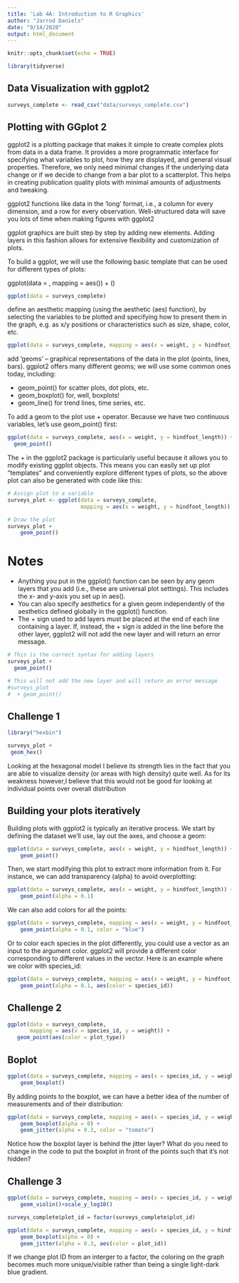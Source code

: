 ```yaml
---
title: 'Lab 4A: Introduction to R Graphics'
author: "Jarrod Daniels"
date: "9/14/2020"
output: html_document
---
```


```r
knitr::opts_chunk$set(echo = TRUE)
```


```r
library(tidyverse)
```

## Data Visualization with ggplot2


```r
surveys_complete <- read_csv("data/surveys_complete.csv")
```
## Plotting with GGplot 2
ggplot2 is a plotting package that makes it simple to create complex plots from data in a data frame. It provides a more programmatic interface for specifying what variables to plot, how they are displayed, and general visual properties. Therefore, we only need minimal changes if the underlying data change or if we decide to change from a bar plot to a scatterplot. This helps in creating publication quality plots with minimal amounts of adjustments and tweaking.

ggplot2 functions like data in the ‘long’ format, i.e., a column for every dimension, and a row for every observation. Well-structured data will save you lots of time when making figures with ggplot2

ggplot graphics are built step by step by adding new elements. Adding layers in this fashion allows for extensive flexibility and customization of plots.

To build a ggplot, we will use the following basic template that can be used for different types of plots:

ggplot(data = <DATA>, mapping = aes(<MAPPINGS>)) +  <GEOM_FUNCTION>()

```r
ggplot(data = surveys_complete)
```

define an aesthetic mapping (using the aesthetic (aes) function), by selecting the variables to be plotted and specifying how to present them in the graph, e.g. as x/y positions or characteristics such as size, shape, color, etc.

```r
ggplot(data = surveys_complete, mapping = aes(x = weight, y = hindfoot_length))
```

add ‘geoms’ – graphical representations of the data in the plot (points, lines, bars). ggplot2 offers many different geoms; we will use some common ones today, including:

- geom_point() for scatter plots, dot plots, etc.
- geom_boxplot() for, well, boxplots!
- geom_line() for trend lines, time series, etc.

To add a geom to the plot use + operator. Because we have two continuous variables, let’s use geom_point() first:

```r

ggplot(data = surveys_complete, aes(x = weight, y = hindfoot_length)) +
  geom_point()

```

The + in the ggplot2 package is particularly useful because it allows you to modify existing ggplot objects. This means you can easily set up plot “templates” and conveniently explore different types of plots, so the above plot can also be generated with code like this:

```r
# Assign plot to a variable
surveys_plot <- ggplot(data = surveys_complete, 
                       mapping = aes(x = weight, y = hindfoot_length))

# Draw the plot
surveys_plot + 
    geom_point()

```

# Notes
 - Anything you put in the ggplot() function can be seen by any geom layers that you add (i.e., these are universal plot settings). This includes the x- and y-axis you set up in aes().
 - You can also specify aesthetics for a given geom independently of the aesthetics defined globally in the ggplot() function.
 - The + sign used to add layers must be placed at the end of each line containing a layer. If, instead, the + sign is added in the line before the other layer, ggplot2 will not add the new layer and will return an error message.
 
```r
# This is the correct syntax for adding layers
surveys_plot +
  geom_point()

# This will not add the new layer and will return an error message
#surveys_plot
#  + geom_point()

```
 
## Challenge 1 

```r
library("hexbin")

surveys_plot +
 geom_hex()
```
Looking at the hexagonal model I believe its strength lies in the fact that you are able to visualize density (or areas with high density) quite well. As for its weakness however,I believe that this would not be good for looking at individual points over overall distribution

## Building your plots iteratively

Building plots with ggplot2 is typically an iterative process. We start by defining the dataset we’ll use, lay out the axes, and choose a geom:

```r
ggplot(data = surveys_complete, aes(x = weight, y = hindfoot_length)) +
    geom_point()
```

Then, we start modifying this plot to extract more information from it. For instance, we can add transparency (alpha) to avoid overplotting:

```r
ggplot(data = surveys_complete, aes(x = weight, y = hindfoot_length)) +
    geom_point(alpha = 0.1)
```

We can also add colors for all the points:
```r
ggplot(data = surveys_complete, mapping = aes(x = weight, y = hindfoot_length)) +
    geom_point(alpha = 0.1, color = "blue")
```

Or to color each species in the plot differently, you could use a vector as an input to the argument color. ggplot2 will provide a different color corresponding to different values in the vector. Here is an example where we color with species_id:

```r
ggplot(data = surveys_complete, mapping = aes(x = weight, y = hindfoot_length)) +
    geom_point(alpha = 0.1, aes(color = species_id))
```

## Challenge 2

```r
ggplot(data = surveys_complete, 
       mapping = aes(x = species_id, y = weight)) +
   geom_point(aes(color = plot_type))
```

## Boplot

```r
ggplot(data = surveys_complete, mapping = aes(x = species_id, y = weight)) +
    geom_boxplot()

```
By adding points to the boxplot, we can have a better idea of the number of measurements and of their distribution:

```r
ggplot(data = surveys_complete, mapping = aes(x = species_id, y = weight)) +
    geom_boxplot(alpha = 0) +
    geom_jitter(alpha = 0.3, color = "tomato")
```

Notice how the boxplot layer is behind the jitter layer? What do you need to change in the code to put the boxplot in front of the points such that it’s not hidden?

## Challenge 3

```r
ggplot(data = surveys_complete, mapping = aes(x = species_id, y = weight)) +
    geom_violin()+scale_y_log10()

```

```r

surveys_complete$plot_id = factor(surveys_complete$plot_id)

ggplot(data = surveys_complete, mapping = aes(x = species_id, y = hindfoot_length)) +
    geom_boxplot(alpha = 0) +
    geom_jitter(alpha = 0.3, aes(color = plot_id))


```
If we change plot ID from an interger to a factor, the coloring on the graph becomes much more unique/visible rather than being a single light-dark blue gradient. 

